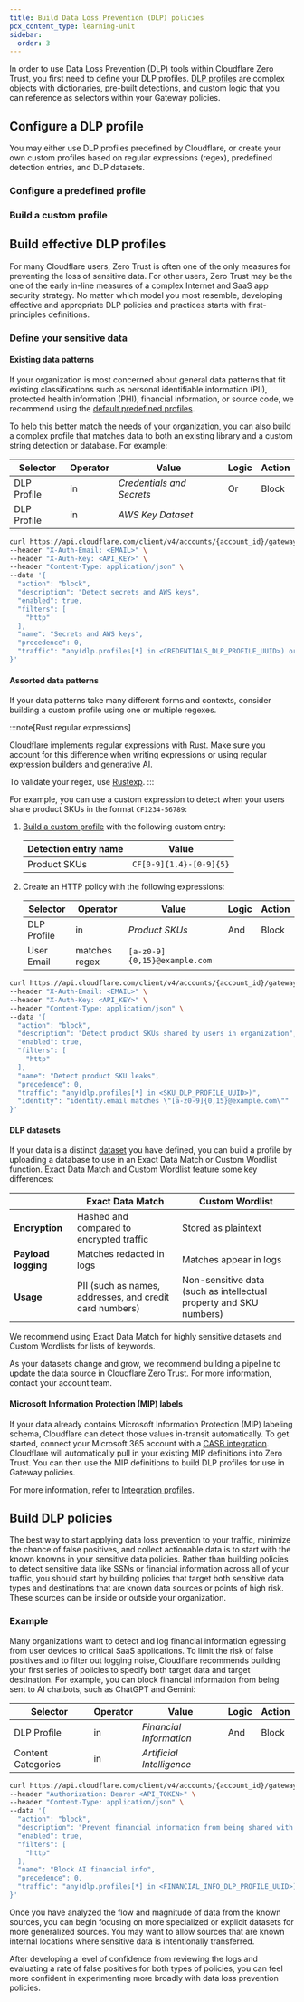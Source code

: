 ```yaml
---
title: Build Data Loss Prevention (DLP) policies
pcx_content_type: learning-unit
sidebar:
  order: 3
---
```



In order to use Data Loss Prevention (DLP) tools within Cloudflare Zero Trust, you first need to define your DLP profiles. [DLP profiles](/cloudflare-one/policies/data-loss-prevention/dlp-profiles/) are complex objects with dictionaries, pre-built detections, and custom logic that you can reference as selectors within your Gateway policies.

## Configure a DLP profile

You may either use DLP profiles predefined by Cloudflare, or create your own custom profiles based on regular expressions (regex), predefined detection entries, and DLP datasets.

### Configure a predefined profile

<Render
	file="data-loss-prevention/predefined-profile"
	product="cloudflare-one"
/>

### Build a custom profile

<Render file="data-loss-prevention/custom-profile" product="cloudflare-one" />

## Build effective DLP profiles

For many Cloudflare users, Zero Trust is often one of the only measures for preventing the loss of sensitive data. For other users, Zero Trust may be the one of the early in-line measures of a complex Internet and SaaS app security strategy. No matter which model you most resemble, developing effective and appropriate DLP policies and practices starts with first-principles definitions.

### Define your sensitive data

#### Existing data patterns

If your organization is most concerned about general data patterns that fit existing classifications such as personal identifiable information (PII), protected health information (PHI), financial information, or source code, we recommend using the [default predefined profiles](#configure-a-predefined-profile).

To help this better match the needs of your organization, you can also build a complex profile that matches data to both an existing library and a custom string detection or database. For example:

<Tabs syncKey="dashPlusAPI"> <TabItem label="Dashboard">

| Selector    | Operator | Value                     | Logic | Action |
| ----------- | -------- | ------------------------- | ----- | ------ |
| DLP Profile | in       | _Credentials and Secrets_ | Or    | Block  |
| DLP Profile | in       | _AWS Key Dataset_         |       |        |

</TabItem> <TabItem label="API">

```bash
curl https://api.cloudflare.com/client/v4/accounts/{account_id}/gateway/rules \
--header "X-Auth-Email: <EMAIL>" \
--header "X-Auth-Key: <API_KEY>" \
--header "Content-Type: application/json" \
--data '{
  "action": "block",
  "description": "Detect secrets and AWS keys",
  "enabled": true,
  "filters": [
    "http"
  ],
  "name": "Secrets and AWS keys",
  "precedence": 0,
  "traffic": "any(dlp.profiles[*] in <CREDENTIALS_DLP_PROFILE_UUID>) or any(dlp.profiles[*] in <AWS_DLP_PROFILE_UUID>)""
}'
```

</TabItem> </Tabs>

#### Assorted data patterns

If your data patterns take many different forms and contexts, consider building a custom profile using one or multiple regexes.

:::note[Rust regular expressions]

Cloudflare implements regular expressions with Rust. Make sure you account for this difference when writing expressions or using regular expression builders and generative AI.

To validate your regex, use [Rustexp](https://rustexp.lpil.uk/).
:::

For example, you can use a custom expression to detect when your users share product SKUs in the format `CF1234-56789`:

<Tabs syncKey="dashPlusAPI"> <TabItem label="Dashboard">

1. [Build a custom profile](#build-a-custom-profile) with the following custom entry:

   | Detection entry name | Value                   |
   | -------------------- | ----------------------- |
   | Product SKUs         | `CF[0-9]{1,4}-[0-9]{5}` |

2. Create an HTTP policy with the following expressions:

   | Selector    | Operator      | Value                        | Logic | Action |
   | ----------- | ------------- | ---------------------------- | ----- | ------ |
   | DLP Profile | in            | _Product SKUs_               | And   | Block  |
   | User Email  | matches regex | `[a-z0-9]{0,15}@example.com` |       |        |

</TabItem>

<TabItem label="API">

```bash
curl https://api.cloudflare.com/client/v4/accounts/{account_id}/gateway/rules \
--header "X-Auth-Email: <EMAIL>" \
--header "X-Auth-Key: <API_KEY>" \
--header "Content-Type: application/json" \
--data '{
  "action": "block",
  "description": "Detect product SKUs shared by users in organization",
  "enabled": true,
  "filters": [
    "http"
  ],
  "name": "Detect product SKU leaks",
  "precedence": 0,
  "traffic": "any(dlp.profiles[*] in <SKU_DLP_PROFILE_UUID>)",
  "identity": "identity.email matches \"[a-z0-9]{0,15}@example.com\""
}'
```

</TabItem> </Tabs>

#### DLP datasets

If your data is a distinct [dataset](/cloudflare-one/policies/data-loss-prevention/datasets/) you have defined, you can build a profile by uploading a database to use in an Exact Data Match or Custom Wordlist function. Exact Data Match and Custom Wordlist feature some key differences:

|                     | Exact Data Match                                        | Custom Wordlist                                                    |
| ------------------- | ------------------------------------------------------- | ------------------------------------------------------------------ |
| **Encryption**      | Hashed and compared to encrypted traffic                | Stored as plaintext                                                |
| **Payload logging** | Matches redacted in logs                                | Matches appear in logs                                             |
| **Usage**           | PII (such as names, addresses, and credit card numbers) | Non-sensitive data (such as intellectual property and SKU numbers) |

We recommend using Exact Data Match for highly sensitive datasets and Custom Wordlists for lists of keywords.

As your datasets change and grow, we recommend building a pipeline to update the data source in Cloudflare Zero Trust. For more information, contact your account team.

#### Microsoft Information Protection (MIP) labels

If your data already contains Microsoft Information Protection (MIP) labeling schema, Cloudflare can detect those values in-transit automatically. To get started, connect your Microsoft 365 account with a [CASB integration](/cloudflare-one/applications/casb/casb-integrations/microsoft-365/). Cloudflare will automatically pull in your existing MIP definitions into Zero Trust. You can then use the MIP definitions to build DLP profiles for use in Gateway policies.

For more information, refer to [Integration profiles](/cloudflare-one/policies/data-loss-prevention/dlp-profiles/integration-profiles/).

## Build DLP policies

The best way to start applying data loss prevention to your traffic, minimize the chance of false positives, and collect actionable data is to start with the known knowns in your sensitive data policies. Rather than building policies to detect sensitive data like SSNs or financial information across all of your traffic, you should start by building policies that target both sensitive data types and destinations that are known data sources or points of high risk. These sources can be inside or outside your organization.

### Example

Many organizations want to detect and log financial information egressing from user devices to critical SaaS applications. To limit the risk of false positives and to filter out logging noise, Cloudflare recommends building your first series of policies to specify both target data and target destination. For example, you can block financial information from being sent to AI chatbots, such as ChatGPT and Gemini:

<Tabs syncKey="dashPlusAPI"> <TabItem label="Dashboard">

| Selector           | Operator | Value                     | Logic | Action |
| ------------------ | -------- | ------------------------- | ----- | ------ |
| DLP Profile        | in       | _Financial Information_   | And   | Block  |
| Content Categories | in       | _Artificial Intelligence_ |       |        |

</TabItem>

<TabItem label="API">

```bash title="Block financial information shared with AI"
curl https://api.cloudflare.com/client/v4/accounts/{account_id}/gateway/rules \
--header "Authorization: Bearer <API_TOKEN>" \
--header "Content-Type: application/json" \
--data '{
  "action": "block",
  "description": "Prevent financial information from being shared with AI tools",
  "enabled": true,
  "filters": [
    "http"
  ],
  "name": "Block AI financial info",
  "precedence": 0,
  "traffic": "any(dlp.profiles[*] in <FINANCIAL_INFO_DLP_PROFILE_UUID>) and any(http.request.uri.content_category[*] in {184})"
}'
```

</TabItem> </Tabs>

Once you have analyzed the flow and magnitude of data from the known sources, you can begin focusing on more specialized or explicit datasets for more generalized sources. You may want to allow sources that are known internal locations where sensitive data is intentionally transferred.

After developing a level of confidence from reviewing the logs and evaluating a rate of false positives for both types of policies, you can feel more confident in experimenting more broadly with data loss prevention policies.
